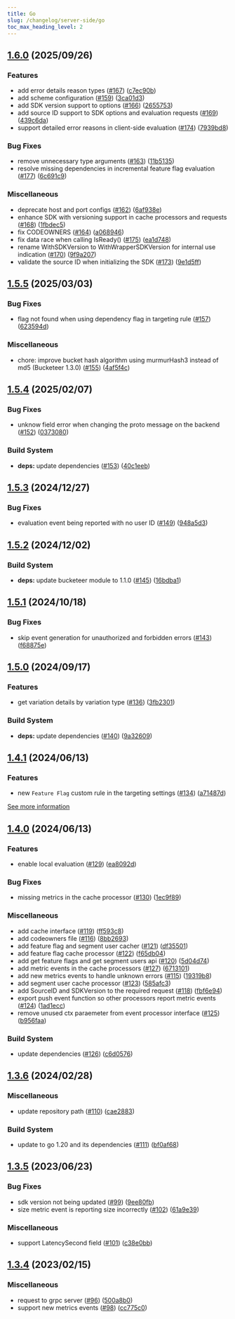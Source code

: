 ```yaml
---
title: Go
slug: /changelog/server-side/go
toc_max_heading_level: 2
---
```


<style>
  {`
    h2:not(:first-of-type) {
      border-top: 2px solid #ddd7e9;
      padding-top: 40px;
    }
  `}
</style>


## [1.6.0](https://github.com/bucketeer-io/go-server-sdk/compare/v1.5.5...v1.6.0) (2025/09/26)


### Features

* add error details reason types ([#167](https://github.com/bucketeer-io/go-server-sdk/issues/167)) ([c7ec90b](https://github.com/bucketeer-io/go-server-sdk/commit/c7ec90b76d1397a67345a29d1251d00951f706e5))
* add scheme configuration ([#159](https://github.com/bucketeer-io/go-server-sdk/issues/159)) ([3ca01d3](https://github.com/bucketeer-io/go-server-sdk/commit/3ca01d3255818811c781769298bd2f0f97f06c36))
* add SDK version support to options ([#166](https://github.com/bucketeer-io/go-server-sdk/issues/166)) ([2655753](https://github.com/bucketeer-io/go-server-sdk/commit/2655753db6edba57a090071b81b82f5ac1b0356e))
* add source ID support to SDK options and evaluation requests ([#169](https://github.com/bucketeer-io/go-server-sdk/issues/169)) ([439c6da](https://github.com/bucketeer-io/go-server-sdk/commit/439c6da38f9e04b650cb89cb1cea69cac8f4828c))
* support detailed error reasons in client-side evaluation ([#174](https://github.com/bucketeer-io/go-server-sdk/issues/174)) ([7939bd8](https://github.com/bucketeer-io/go-server-sdk/commit/7939bd82f801bfdde0a74b0c257496ee23c1fd31))


### Bug Fixes

* remove unnecessary type arguments ([#163](https://github.com/bucketeer-io/go-server-sdk/issues/163)) ([11b5135](https://github.com/bucketeer-io/go-server-sdk/commit/11b51358c8d08af52a61b379049e0269d179278c))
* resolve missing dependencies in incremental feature flag evaluation ([#177](https://github.com/bucketeer-io/go-server-sdk/issues/177)) ([6c691c9](https://github.com/bucketeer-io/go-server-sdk/commit/6c691c9c6f53d11fd545a2ded6e8de2515089289))


### Miscellaneous

* deprecate host and port configs ([#162](https://github.com/bucketeer-io/go-server-sdk/issues/162)) ([6af938e](https://github.com/bucketeer-io/go-server-sdk/commit/6af938e0c5347b7d31e535bf75577df345f72db3))
* enhance SDK with versioning support in cache processors and requests ([#168](https://github.com/bucketeer-io/go-server-sdk/issues/168)) ([1fbdec5](https://github.com/bucketeer-io/go-server-sdk/commit/1fbdec50a4469a58c985dcea4bcf0ea6a226e753))
* fix CODEOWNERS ([#164](https://github.com/bucketeer-io/go-server-sdk/issues/164)) ([a068946](https://github.com/bucketeer-io/go-server-sdk/commit/a068946e5bbe74a67bb159bc1a75f55ca1f8a4e7))
* fix data race when calling IsReady() ([#175](https://github.com/bucketeer-io/go-server-sdk/issues/175)) ([ea1d748](https://github.com/bucketeer-io/go-server-sdk/commit/ea1d748fddf8ecd37e1294c6b291c24067d41090))
* rename WithSDKVersion to WithWrapperSDKVersion for internal use indication ([#170](https://github.com/bucketeer-io/go-server-sdk/issues/170)) ([9f9a207](https://github.com/bucketeer-io/go-server-sdk/commit/9f9a2074ef4988d4c6b14f20bc964fcbe46587a0))
* validate the source ID when initializing the SDK ([#173](https://github.com/bucketeer-io/go-server-sdk/issues/173)) ([9e1d5ff](https://github.com/bucketeer-io/go-server-sdk/commit/9e1d5ff17a1d9283a9134de122b88a539789402b))

## [1.5.5](https://github.com/bucketeer-io/go-server-sdk/compare/v1.5.4...v1.5.5) (2025/03/03)


### Bug Fixes

* flag not found when using dependency flag in targeting rule ([#157](https://github.com/bucketeer-io/go-server-sdk/issues/157)) ([623594d](https://github.com/bucketeer-io/go-server-sdk/commit/623594d663ccd175291cdb8dbca943a809b1755c))


### Miscellaneous

* chore: improve bucket hash algorithm using murmurHash3 instead of md5 (Bucketeer 1.3.0) ([#155](https://github.com/bucketeer-io/go-server-sdk/issues/155)) ([4af5f4c](https://github.com/bucketeer-io/go-server-sdk/commit/4af5f4c4eac6ebb60477ae40e6d8cd3d94a03da7))

## [1.5.4](https://github.com/bucketeer-io/go-server-sdk/compare/v1.5.3...v1.5.4) (2025/02/07)


### Bug Fixes

* unknow field error when changing the proto message on the backend ([#152](https://github.com/bucketeer-io/go-server-sdk/issues/152)) ([0373080](https://github.com/bucketeer-io/go-server-sdk/commit/0373080aa8cc84e339185681de324be274fe8d0d))


### Build System

* **deps:** update dependencies ([#153](https://github.com/bucketeer-io/go-server-sdk/issues/153)) ([40c1eeb](https://github.com/bucketeer-io/go-server-sdk/commit/40c1eebbbeb763664f7001466dda66584e0d8644))

## [1.5.3](https://github.com/bucketeer-io/go-server-sdk/compare/v1.5.2...v1.5.3) (2024/12/27)


### Bug Fixes

* evaluation event being reported with no user ID ([#149](https://github.com/bucketeer-io/go-server-sdk/issues/149)) ([948a5d3](https://github.com/bucketeer-io/go-server-sdk/commit/948a5d30139f12d3231e6ea61eafa50178d9dbc4))

## [1.5.2](https://github.com/bucketeer-io/go-server-sdk/compare/v1.5.1...v1.5.2) (2024/12/02)


### Build System

* **deps:** update bucketeer module to 1.1.0 ([#145](https://github.com/bucketeer-io/go-server-sdk/issues/145)) ([16bdba1](https://github.com/bucketeer-io/go-server-sdk/commit/16bdba1a89c42be6497cb585e8b0bcd1b3552873))

## [1.5.1](https://github.com/bucketeer-io/go-server-sdk/compare/v1.5.0...v1.5.1) (2024/10/18)


### Bug Fixes

* skip event generation for unauthorized and forbidden errors ([#143](https://github.com/bucketeer-io/go-server-sdk/issues/143)) ([f68875e](https://github.com/bucketeer-io/go-server-sdk/commit/f68875e6d62209f676521891a69f830c95272b54))

## [1.5.0](https://github.com/bucketeer-io/go-server-sdk/compare/v1.4.1...v1.5.0) (2024/09/17)


### Features

* get variation details by variation type ([#136](https://github.com/bucketeer-io/go-server-sdk/issues/136)) ([3fb2301](https://github.com/bucketeer-io/go-server-sdk/commit/3fb2301990ccf846d5e0a9a71e84d4e0439c4dbf))


### Build System

* **deps:** update dependencies ([#140](https://github.com/bucketeer-io/go-server-sdk/issues/140)) ([9a32609](https://github.com/bucketeer-io/go-server-sdk/commit/9a326094aa887f209d5069d9361da49c2f4b7d8f))

## [1.4.1](https://github.com/bucketeer-io/go-server-sdk/compare/v1.4.0...v1.4.1) (2024/06/13)


### Features

* new `Feature Flag` custom rule in the targeting settings ([#134](https://github.com/bucketeer-io/go-server-sdk/issues/134)) ([a71487d](https://github.com/bucketeer-io/go-server-sdk/commit/a71487da87ba8b08a6ace07479a4670e08d36741))

[See more information](https://docs.bucketeer.io/feature-flags/creating-feature-flags/targeting/#feature-flag)

## [1.4.0](https://github.com/bucketeer-io/go-server-sdk/compare/v1.3.6...v1.4.0) (2024/06/13)


### Features

* enable local evaluation ([#129](https://github.com/bucketeer-io/go-server-sdk/issues/129)) ([ea8092d](https://github.com/bucketeer-io/go-server-sdk/commit/ea8092d16990baff6bb181c718a49e3b7c070da6))


### Bug Fixes

* missing metrics in the cache processor ([#130](https://github.com/bucketeer-io/go-server-sdk/issues/130)) ([1ec9f89](https://github.com/bucketeer-io/go-server-sdk/commit/1ec9f89cac6c16dc64d7e42a32f13040e6e8c4b9))


### Miscellaneous

* add cache interface ([#119](https://github.com/bucketeer-io/go-server-sdk/issues/119)) ([ff593c8](https://github.com/bucketeer-io/go-server-sdk/commit/ff593c810c3ed9471250898ebff34b6520da7821))
* add codeowners file ([#116](https://github.com/bucketeer-io/go-server-sdk/issues/116)) ([8bb2693](https://github.com/bucketeer-io/go-server-sdk/commit/8bb26937c3edd93c9b0d4ab81e2a31eed7caa317))
* add feature flag and segment user cacher ([#121](https://github.com/bucketeer-io/go-server-sdk/issues/121)) ([df35501](https://github.com/bucketeer-io/go-server-sdk/commit/df35501500b55bd4d173cac89de3709231d0aa63))
* add feature flag cache processor ([#122](https://github.com/bucketeer-io/go-server-sdk/issues/122)) ([f65db04](https://github.com/bucketeer-io/go-server-sdk/commit/f65db04487cdaa9b22432899621ae8b52d410b25))
* add get feature flags and get segment users api ([#120](https://github.com/bucketeer-io/go-server-sdk/issues/120)) ([5d04d74](https://github.com/bucketeer-io/go-server-sdk/commit/5d04d7491bc304c33ef9332d57e56ecf184fe099))
* add metric events in the cache processors ([#127](https://github.com/bucketeer-io/go-server-sdk/issues/127)) ([6713101](https://github.com/bucketeer-io/go-server-sdk/commit/6713101a3754d64c3ac46d3ca73787f29804eb62))
* add new metrics events to handle unknown errors ([#115](https://github.com/bucketeer-io/go-server-sdk/issues/115)) ([19319b8](https://github.com/bucketeer-io/go-server-sdk/commit/19319b86e242180226b7f4cf175da98d65785d4a))
* add segment user cache processor ([#123](https://github.com/bucketeer-io/go-server-sdk/issues/123)) ([585afc3](https://github.com/bucketeer-io/go-server-sdk/commit/585afc3edaa639063d3b2f5c272b93b5add647b0))
* add SourceID and SDKVersion to the required request ([#118](https://github.com/bucketeer-io/go-server-sdk/issues/118)) ([fbf6e94](https://github.com/bucketeer-io/go-server-sdk/commit/fbf6e941e19ea2f4b14eaafc78898f1454e17591))
* export push event function so other processors report metric events ([#124](https://github.com/bucketeer-io/go-server-sdk/issues/124)) ([1ad1ecc](https://github.com/bucketeer-io/go-server-sdk/commit/1ad1ecc0b9b77b87bde87dcb47a543198d09c582))
* remove unused ctx paraemeter from event processor interface ([#125](https://github.com/bucketeer-io/go-server-sdk/issues/125)) ([b956faa](https://github.com/bucketeer-io/go-server-sdk/commit/b956faa22cfe4dc678316ae2d93054ac2312b484))


### Build System

* update dependencies ([#126](https://github.com/bucketeer-io/go-server-sdk/issues/126)) ([c6d0576](https://github.com/bucketeer-io/go-server-sdk/commit/c6d0576be341e22f84837ca21fe11c0a3ff69a9e))

## [1.3.6](https://github.com/bucketeer-io/go-server-sdk/compare/v1.3.5...v1.3.6) (2024/02/28)


### Miscellaneous

* update repository path ([#110](https://github.com/bucketeer-io/go-server-sdk/issues/110)) ([cae2883](https://github.com/bucketeer-io/go-server-sdk/commit/cae2883aeeee7a0e1f8f8bcf892371faa3e5a3e0))


### Build System

* update to go 1.20 and its dependencies ([#111](https://github.com/bucketeer-io/go-server-sdk/issues/111)) ([bf0af68](https://github.com/bucketeer-io/go-server-sdk/commit/bf0af681fb8d5ae7494ee25c2a6e41ff285231ca))

## [1.3.5](https://github.com/bucketeer-io/go-server-sdk/compare/v1.3.4...v1.3.5) (2023/06/23)


### Bug Fixes

* sdk version not being updated ([#99](https://github.com/bucketeer-io/go-server-sdk/issues/99)) ([9ee80fb](https://github.com/bucketeer-io/go-server-sdk/commit/9ee80fb6f65388b0a5454e400e80d12682064155))
* size metric event is reporting size incorrectly ([#102](https://github.com/bucketeer-io/go-server-sdk/issues/102)) ([61a9e39](https://github.com/bucketeer-io/go-server-sdk/commit/61a9e398d739a76e209985768382dbeeaf79ef5c))


### Miscellaneous

* support LatencySecond field ([#101](https://github.com/bucketeer-io/go-server-sdk/issues/101)) ([c38e0bb](https://github.com/bucketeer-io/go-server-sdk/commit/c38e0bb368759e00809c36ef32dc6a4f17e44b87))

## [1.3.4](https://github.com/bucketeer-io/go-server-sdk/compare/v1.3.3...v1.3.4) (2023/02/15)


### Miscellaneous

* request to grpc server ([#96](https://github.com/bucketeer-io/go-server-sdk/issues/96)) ([500a8b0](https://github.com/bucketeer-io/go-server-sdk/commit/500a8b0df74dfc08a339c25f3fb6733b977b0a23))
* support new metrics events ([#98](https://github.com/bucketeer-io/go-server-sdk/issues/98)) ([cc775c0](https://github.com/bucketeer-io/go-server-sdk/commit/cc775c0ee23d611e9f1ccd5b8a12591ae159a987))
